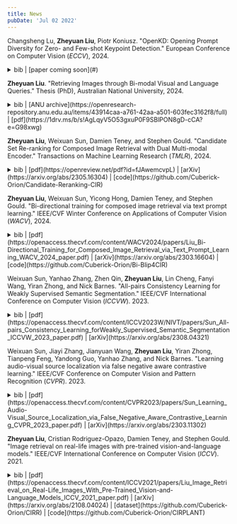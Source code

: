 ```yaml
---
title: News
pubDate: 'Jul 02 2022'
---
```



<div class="research_h1">

Changsheng Lu, __Zheyuan Liu__, Piotr Koniusz. "OpenKD: Opening Prompt Diversity for Zero- and Few-shot Keypoint Detection."
European Conference on Computer Vision (*ECCV*), 2024.

<details>
<summary>
<span class='inline'> bib |  [paper coming soon](#) </span> 
</summary>
<p>
  ```bibtex
    coming soon
  ```
</p>
</details>
</div>

<div class="research_h1">

__Zheyuan Liu__. "Retrieving Images through Bi-modal Visual and Language Queries."
Thesis (PhD), Australian National University, 2024.


<details>
<summary>
<span class='inline'> bib |  [ANU archive](https://openresearch-repository.anu.edu.au/items/43914caa-a761-42aa-a501-603fec3162f8/full) | [pdf](https://1drv.ms/b/s!AgLqyV5O53gxuP0F9SBlPON8gD-cCA?e=G98xwg) </span> 
</summary>
<p>
  ```bibtex
    @phdthesis{liu2024retrieving,
    title={Retrieving Images through Bi-modal Visual and Language Queries},
    author={Liu, Zheyuan},
    school={The Australian National University},
    year={2024}
  }
  ```
</p>
</details>
</div>

<div class="research_h1">

__Zheyuan Liu__, Weixuan Sun, Damien Teney, and Stephen Gould. "Candidate Set Re-ranking for Composed Image Retrieval with Dual Multi-modal Encoder."
Transactions on Machine Learning Research (*TMLR*), 2024.

<details>
<summary>
<span class='inline'> bib |  [pdf](https://openreview.net/pdf?id=fJAwemcvpL) | [arXiv](https://arxiv.org/abs/2305.16304) | [code](https://github.com/Cuberick-Orion/Candidate-Reranking-CIR) </span> 
</summary>
<p>
  ```bibtex
    @article{liu2024candidate,
      title={Candidate Set Re-ranking for Composed Image Retrieval with Dual Multi-modal Encoder},
      author={Zheyuan Liu and Weixuan Sun and Damien Teney and Stephen Gould},
      journal={Transactions on Machine Learning Research},
      issn={2835-8856},
      year={2024},
      url={https://openreview.net/forum?id=fJAwemcvpL},
      note={}
    }
  ```
</p>
</details>
</div>

<div class="research_h1">

__Zheyuan Liu__, Weixuan Sun, Yicong Hong, Damien Teney, and Stephen Gould. "Bi-directional training for composed image retrieval via text prompt learning."
IEEE/CVF Winter Conference on Applications of Computer Vision (*WACV*), 2024.

<details>
<summary>
<span class='inline'> bib |  [pdf](https://openaccess.thecvf.com/content/WACV2024/papers/Liu_Bi-Directional_Training_for_Composed_Image_Retrieval_via_Text_Prompt_Learning_WACV_2024_paper.pdf) | [arXiv](https://arxiv.org/abs/2303.16604) | [code](https://github.com/Cuberick-Orion/Bi-Blip4CIR) </span> 
</summary>
<p>
  ```bibtex
    @InProceedings{Liu_2024_WACV,
      author={Liu, Zheyuan and Sun, Weixuan and Hong, Yicong and Teney, Damien and Gould, Stephen},
      title={Bi-Directional Training for Composed Image Retrieval via Text Prompt Learning},
      booktitle={Proceedings of the IEEE/CVF Winter Conference on Applications of Computer Vision (WACV)},
      month={January},
      year={2024},
      pages={5753-5762}
    }
  ```
</p>
</details>
</div>

<div class="research_h1">

Weixuan Sun, Yanhao Zhang, Zhen Qin, __Zheyuan Liu__, Lin Cheng, Fanyi Wang, Yiran Zhong, and Nick Barnes. "All-pairs Consistency Learning for Weakly Supervised Semantic Segmentation."
IEEE/CVF International Conference on Computer Vision  (*ICCVW*). 2023.

<details>
<summary>
<span class='inline'> bib |  [pdf](https://openaccess.thecvf.com/content/ICCV2023W/NIVT/papers/Sun_All-pairs_Consistency_Learning_forWeakly_Supervised_Semantic_Segmentation_ICCVW_2023_paper.pdf) | [arXiv](https://arxiv.org/abs/2308.04321) </span> 
</summary>
<p>
  ```bibtex
    @InProceedings{Sun_2023_ICCV,
      author={Sun, Weixuan and Zhang, Yanhao and Qin, Zhen and Liu, Zheyuan and Cheng, Lin and Wang, Fanyi and Zhong, Yiran and Barnes, Nick},
      title={All-pairs Consistency Learning forWeakly Supervised Semantic Segmentation},
      booktitle={Proceedings of the IEEE/CVF International Conference on Computer Vision (ICCV) Workshops},
      month={October},
      year={2023},
      pages={826-837}
    }
  ```
</p>
</details>
</div>

<div class="research_h1">

Weixuan Sun, Jiayi Zhang, Jianyuan Wang, __Zheyuan Liu__, Yiran Zhong, Tianpeng Feng, Yandong Guo, Yanhao Zhang, and Nick Barnes. "Learning audio-visual source localization via false negative aware contrastive learning."
IEEE/CVF Conference on Computer Vision and Pattern Recognition (*CVPR*). 2023.

<details>
<summary>
<span class='inline'> bib |  [pdf](https://openaccess.thecvf.com/content/CVPR2023/papers/Sun_Learning_Audio-Visual_Source_Localization_via_False_Negative_Aware_Contrastive_Learning_CVPR_2023_paper.pdf) | [arXiv](https://arxiv.org/abs/2303.11302) </span> 
</summary>
<p>
  ```bibtex
    @InProceedings{Sun_2023_CVPR,
      author={Sun, Weixuan and Zhang, Jiayi and Wang, Jianyuan and Liu, Zheyuan and Zhong, Yiran and Feng, Tianpeng and Guo, Yandong and Zhang, Yanhao and Barnes, Nick},
      title={Learning Audio-Visual Source Localization via False Negative Aware Contrastive Learning},
      booktitle={Proceedings of the IEEE/CVF Conference on Computer Vision and Pattern Recognition (CVPR)},
      month={June},
      year={2023},
      pages={6420-6429}
    }
  ```
</p>
</details>
</div>

<div class="research_h1">

__Zheyuan Liu__, Cristian Rodriguez-Opazo, Damien Teney, and Stephen Gould. "Image retrieval on real-life images with pre-trained vision-and-language models."
IEEE/CVF International Conference on Computer Vision (*ICCV*). 2021.

<details>
<summary>
<span class='inline'> bib |  [pdf](https://openaccess.thecvf.com/content/ICCV2021/papers/Liu_Image_Retrieval_on_Real-Life_Images_With_Pre-Trained_Vision-and-Language_Models_ICCV_2021_paper.pdf) | [arXiv](https://arxiv.org/abs/2108.04024) | [dataset](https://github.com/Cuberick-Orion/CIRR) | [code](https://github.com/Cuberick-Orion/CIRPLANT) </span> 
</summary>
<p>
  ```bibtex
    @InProceedings{Liu_2021_ICCV,
      author={Liu, Zheyuan and Rodriguez-Opazo, Cristian and Teney, Damien and Gould, Stephen},
      title ={Image Retrieval on Real-Life Images With Pre-Trained Vision-and-Language Models},
      booktitle={Proceedings of the IEEE/CVF International Conference on Computer Vision (ICCV)},
      month={October},
      year={2021},
      pages={2125-2134}
    }
  ```
</p>
</details>
</div>
